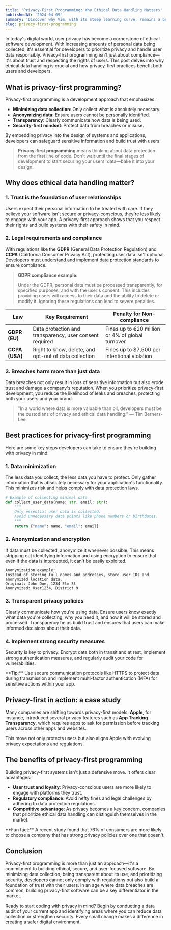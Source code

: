 ```yaml
---
title: 'Privacy-First Programming: Why Ethical Data Handling Matters'
publishedAt: '2024-04-09'
summary: 'Discover why Vim, with its steep learning curve, remains a beloved tool among developers for editing code efficiently and effectively.'
slug: privacy-first-programming
---
```


In today's digital world, user privacy has become a cornerstone of ethical software development. With increasing amounts of personal data being collected, it's essential for developers to prioritize privacy and handle user data responsibly. Privacy-first programming isn't just about compliance—it's about trust and respecting the rights of users. This post delves into why ethical data handling is crucial and how privacy-first practices benefit both users and developers.

## What is privacy-first programming?

Privacy-first programming is a development approach that emphasizes:

- **Minimizing data collection**: Only collect what is absolutely necessary.
- **Anonymizing data**: Ensure users cannot be personally identified.
- **Transparency**: Clearly communicate how data is being used.
- **Security-first mindset**: Protect data from breaches or misuse.

By embedding privacy into the design of systems and applications, developers can safeguard sensitive information and build trust with users.

> **Privacy-first programming** means thinking about data protection from the first line of code. Don't wait until the final stages of development to start securing your users' data—bake it into your design.

## Why does ethical data handling matter?

### 1. Trust is the foundation of user relationships

Users expect their personal information to be treated with care. If they believe your software isn't secure or privacy-conscious, they're less likely to engage with your app. A privacy-first approach shows that you respect their rights and build systems with their safety in mind.

### 2. Legal requirements and compliance

With regulations like the **GDPR** (General Data Protection Regulation) and **CCPA** (California Consumer Privacy Act), protecting user data isn't optional. Developers must understand and implement data protection standards to ensure compliance.

> **GDPR compliance example:**
>
> Under the GDPR, personal data must be processed transparently, for specified purposes, and with the user's consent. This includes providing users with access to their data and the ability to delete or modify it. Ignoring these regulations can lead to severe penalties.

| Law                     | Key Requirement                                                | Penalty for Non-compliance             |
|-------------------------|----------------------------------------------------------------|----------------------------------------|
| **GDPR (EU)**            | Data protection and transparency, user consent required        | Fines up to €20 million or 4% of global turnover |
| **CCPA (USA)**           | Right to know, delete, and opt-out of data collection          | Fines up to $7,500 per intentional violation  |

### 3. Breaches harm more than just data

Data breaches not only result in loss of sensitive information but also erode trust and damage a company's reputation. When you prioritize privacy-first development, you reduce the likelihood of leaks and breaches, protecting both your users and your brand.

> "In a world where data is more valuable than oil, developers must be the custodians of privacy and ethical data handling." — Tim Berners-Lee

## Best practices for privacy-first programming

Here are some key steps developers can take to ensure they're building with privacy in mind:

### 1. Data minimization

The less data you collect, the less data you have to protect. Only gather information that is absolutely necessary for your application's functionality. This minimizes risk and helps comply with data protection laws.

```python
# Example of collecting minimal data
def collect_user_data(name: str, email: str):
    """
    Only essential user data is collected.
    Avoid unnecessary data points like phone numbers or birthdates.
    """
    return {"name": name, "email": email}
```

### 2. Anonymization and encryption

If data must be collected, anonymize it whenever possible. This means stripping out identifying information and using encryption to ensure that even if the data is intercepted, it can't be easily exploited.

```
Anonymization example:
Instead of storing full names and addresses, store user IDs and anonymized location data.
Original: John Doe, 1234 Elm St
Anonymized: User1234, District 9
```

### 3. Transparent privacy policies

Clearly communicate how you're using data. Ensure users know exactly what data you're collecting, why you need it, and how it will be stored and processed. Transparency helps build trust and ensures that users can make informed decisions about their data.

### 4. Implement strong security measures

Security is key to privacy. Encrypt data both in transit and at rest, implement strong authentication measures, and regularly audit your code for vulnerabilities.

<Tip>
**Tip:** Use secure communication protocols like HTTPS to protect data during transmission and implement multi-factor authentication (MFA) for sensitive actions within your app.
</Tip>

## Privacy-first in action: a case study

Many companies are shifting towards privacy-first models. **Apple**, for instance, introduced several privacy features such as **App Tracking Transparency**, which requires apps to ask for permission before tracking users across other apps and websites.

This move not only protects users but also aligns Apple with evolving privacy expectations and regulations.

## The benefits of privacy-first programming

Building privacy-first systems isn't just a defensive move. It offers clear advantages:

- **User trust and loyalty**: Privacy-conscious users are more likely to engage with platforms they trust.
- **Regulatory compliance**: Avoid hefty fines and legal challenges by adhering to data protection regulations.
- **Competitive advantage**: As privacy becomes a key concern, companies that prioritize ethical data handling can distinguish themselves in the market.

<Note>
**Fun fact:** A recent study found that 76% of consumers are more likely to choose a company that has strong privacy policies over one that doesn't.
</Note>

## Conclusion

Privacy-first programming is more than just an approach—it's a commitment to building ethical, secure, and user-focused software. By minimizing data collection, being transparent about its use, and prioritizing security, developers cannot only comply with regulations but also build a foundation of trust with their users. In an age where data breaches are common, building privacy-first software can be a key differentiator in the market.

Ready to start coding with privacy in mind? Begin by conducting a data audit of your current app and identifying areas where you can reduce data collection or strengthen security. Every small change makes a difference in creating a safer digital environment.